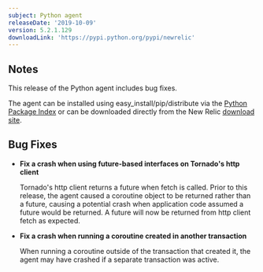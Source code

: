 ```yaml
---
subject: Python agent
releaseDate: '2019-10-09'
version: 5.2.1.129
downloadLink: 'https://pypi.python.org/pypi/newrelic'
---
```


## Notes

This release of the Python agent includes bug fixes.

The agent can be installed using easy_install/pip/distribute via the [Python Package Index](https://pypi.python.org/pypi/newrelic) or can be downloaded directly from the New Relic [download site](http://download.newrelic.com/python_agent/release).

## Bug Fixes

* **Fix a crash when using future-based interfaces on Tornado's http client**

  Tornado's http client returns a future when fetch is called. Prior to this release, the agent caused a coroutine object to be returned rather than a future, causing a potential crash when application code assumed a future would be returned. A future will now be returned from http client fetch as expected.
* **Fix a crash when running a coroutine created in another transaction**

  When running a coroutine outside of the transaction that created it, the agent may have crashed if a separate transaction was active.

